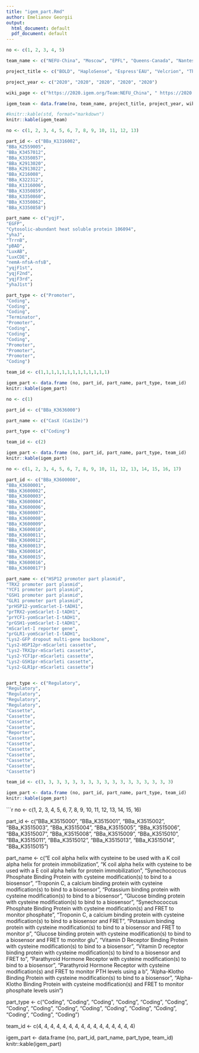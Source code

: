 ```yaml
---
title: "igem_part.Rmd"
author: Emelianov Georgii
output:
  html_document: default
  pdf_document: default
---
```

```r
no <- c(1, 2, 3, 4, 5)

team_name <- c("NEFU-China", "Moscow", "EPFL", "Queens-Canada", "Nantes")

project_title <- c("BOLD", "HaploSense", "Espress'EAU", "Velcrion", "The A3 project")

project_year <- c("2020", "2020", "2020", "2020", "2020")

wiki_page <- c("https://2020.igem.org/Team:NEFU_China", " https://2020.igem.org/Team:Moscow", "https://2020.igem.org/Team:EPFL", "https://2020.igem.org/Team:Queens_Canada", "https://2020.igem.org/Team:Nantes")

igem_team <- data.frame(no, team_name, project_title, project_year, wiki_page)

#knitr::kable(std, format="markdown")
knitr::kable(igem_team)
```

```r
no <- c(1, 2, 3, 4, 5, 6, 7, 8, 9, 10, 11, 12, 13)

part_id <- c("BBa_K1316002",
"BBa_K2559005",
"BBa_K3457012", 
"BBa_K3350857", 
"BBa_K2913020", 
"BBa_K2913022", 
"BBa_K216008", 
"BBa_K322312", 
"BBa_K1316006", 
"BBa_K3350859", 
"BBa_K3350860", 
"BBa_K3350862", 
"BBa_K3350858")

part_name <- c("yqjF",
"EGFP",
"Cytosolic-abundant heat soluble protein 106094",
"yhaJ",
"TrrnB",
"pBAD",
"LuxAB",
"LuxCDE",
"nemA-nfsA-nfsB",
"yqjF1st",
"yqjF2nd",
"yqjF3rd",
"yhaJ1st")

part_type <- c("Promoter",
"Coding",
"Coding",
"Coding",
"Terminator",
"Promoter",
"Coding",
"Coding",
"Coding",
"Promoter",
"Promoter",
"Promoter",
"Coding")

team_id <- c(1,1,1,1,1,1,1,1,1,1,1,1,1)

igem_part <- data.frame (no, part_id, part_name, part_type, team_id)
knitr::kable(igem_part)
```



```r
no <- c(1)

part_id <- c("BBa_K3636000")

part_name <- c("CasX (Cas12e)")

part_type <- c("Coding")

team_id <- c(2)

igem_part <- data.frame (no, part_id, part_name, part_type, team_id)
knitr::kable(igem_part)
```

```r
no <- c(1, 2, 3, 4, 5, 6, 7, 8, 9, 10, 11, 12, 13, 14, 15, 16, 17)

part_id <- c("BBa_K3600000",
"BBa_K3600001",
"BBa_K3600002",
"BBa_K3600003",
"BBa_K3600004",
"BBa_K3600006",
"BBa_K3600007",
"BBa_K3600008",
"BBa_K3600009",
"BBa_K3600010",
"BBa_K3600011",
"BBa_K3600012",
"BBa_K3600013",
"BBa_K3600014",
"BBa_K3600015",
"BBa_K3600016",
"BBa_K3600017")

part_name <- c("HSP12 promoter part plasmid",
"TRX2 promoter part plasmid",
"YCF1 promoter part plasmid",
"GSH1 promoter part plasmid",
"GLR1 promoter part plasmid",
"prHSP12-yomScarlet-I-tADH1",
"prTRX2-yomScarlet-I-tADH1",
"prYCF1-yomScarlet-I-tADH1",
"prGSH1-yomScarlet-I-tADH1",
"mScarlet-I reporter gene",
"prGLR1-yomScarlet-I-tADH1",
"Lys2-GFP dropout multi-gene backbone",
"Lys2-HSP12pr-mScarleti cassette",
"Lys2-TRX2pr-mScarleti cassette",
"Lys2-YCF1pr-mScarleti cassette",
"Lys2-GSH1pr-mScarleti cassette",
"Lys2-GLR1pr-mScarleti cassette")


part_type <- c("Regulatory",
"Regulatory",
"Regulatory",
"Regulatory",
"Regulatory",
"Cassette",
"Cassette",
"Cassette",
"Cassette",
"Reporter",
"Cassette",
"Cassette",
"Cassette",
"Cassette",
"Cassette",
"Cassette",
"Cassette")

team_id <- c(3, 3, 3, 3, 3, 3, 3, 3, 3, 3, 3, 3, 3, 3, 3, 3, 3)

igem_part <- data.frame (no, part_id, part_name, part_type, team_id)
knitr::kable(igem_part)
```


```r
no <- c(1, 2, 3, 4, 5, 6, 7, 8, 9, 10, 11, 12, 13, 14, 15, 16)

part_id <- c("BBa_K3515000",
"BBa_K3515001",
"BBa_K3515002",
"BBa_K3515003",
"BBa_K3515004",
"BBa_K3515005",
"BBa_K3515006",
"BBa_K3515007",
"BBa_K3515008",
"BBa_K3515009",
"BBa_K3515010",
"BBa_K3515011",
"BBa_K3515012",
"BBa_K3515013",
"BBa_K3515014",
"BBa_K3515015")

part_name <- c("E coil alpha helix with cysteine to be used with a K coil alpha helix for protein immobilization",
"K coil alpha helix with cysteine to be used with a E coil alpha helix for protein immobilization",
"Synechococcus Phosphate Binding Protein with cysteine modification(s) to bind to a biosensor",
"Troponin C, a calcium binding protein with cysteine modification(s) to bind to a biosensor",
"Potassium binding protein with cysteine modification(s) to bind to a biosensor",
"Glucose binding protein with cysteine modification(s) to bind to a biosensor",
"Synechococcus Phosphate Binding Protein with cysteine modification(s) and FRET to monitor phosphate",
"Troponin C, a calcium binding protein with cysteine modification(s) to bind to a biosensor and FRET",
"Potassium binding protein with cysteine modification(s) to bind to a biosensor and FRET to monitor p",
"Glucose binding protein with cysteine modification(s) to bind to a biosensor and FRET to monitor glu",
"Vitamin D Receptor Binding Protein with cysteine modification(s) to bind to a biosensor",
"Vitamin D receptor binding protein with cysteine modification(s) to bind to a biosensor and FRET to",
"Parathyroid Hormone Receptor with cysteine modification(s) to bind to a biosensor",
"Parathyroid Hormone Receptor with cysteine modification(s) and FRET to monitor PTH levels using a b",
"Alpha-Klotho Binding Protein with cysteine modification(s) to bind to a biosensor",
"Alpha-Klotho Binding Protein with cysteine modification(s) and FRET to monitor phosphate levels usin")


part_type <- c("Coding",
"Coding",
"Coding",
"Coding",
"Coding",
"Coding",
"Coding",
"Coding",
"Coding",
"Coding",
"Coding",
"Coding",
"Coding",
"Coding",
"Coding",
"Coding")


team_id <- c(4, 4, 4, 4, 4, 4, 4, 4, 4, 4, 4, 4, 4, 4, 4, 4)

igem_part <- data.frame (no, part_id, part_name, part_type, team_id)
knitr::kable(igem_part)